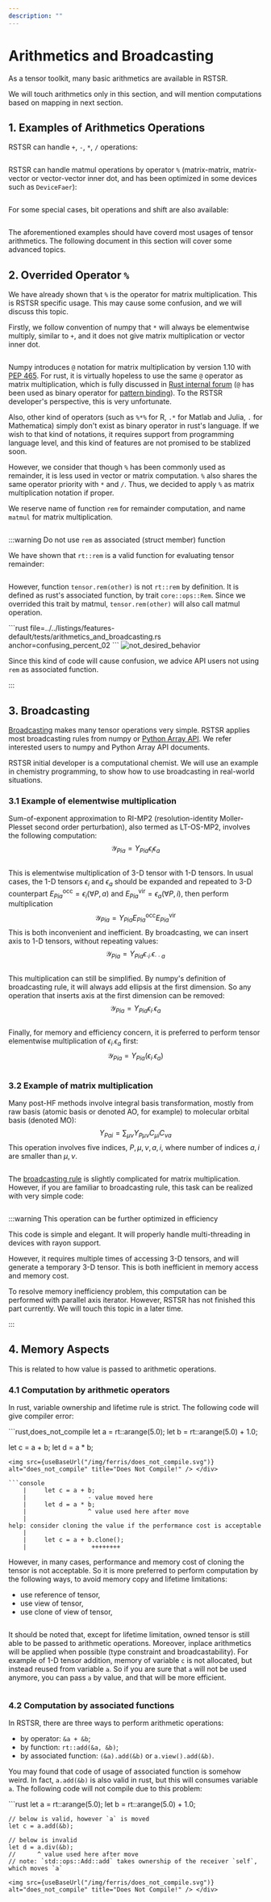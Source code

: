 ```yaml
---
description: ""
---
```



# Arithmetics and Broadcasting

As a tensor toolkit, many basic arithmetics are available in RSTSR.

We will touch arithmetics only in this section, and will mention computations based on mapping in next section.

## 1. Examples of Arithmetics Operations

RSTSR can handle `+`, `-`, `*`, `/` operations:

```rust file=../../listings/features-default/tests/arithmetics_and_broadcasting.rs anchor=basic_arithmetics_01
```

RSTSR can handle matmul operations by operator `%` (matrix-matrix, matrix-vector or vector-vector inner dot, and has been optimized in some devices such as `DeviceFaer`):

```rust file=../../listings/features-default/tests/arithmetics_and_broadcasting.rs anchor=basic_arithmetics_02
```

For some special cases, bit operations and shift are also available:

```rust file=../../listings/features-default/tests/arithmetics_and_broadcasting.rs anchor=basic_arithmetics_03
```

The aforementioned examples should have coverd most usages of tensor arithmetics.
The following document in this section will cover some advanced topics.

## 2. Overrided Operator `%`

We have already shown that `%` is the operator for matrix multiplication. This is RSTSR specific usage.
This may cause some confusion, and we will discuss this topic.

Firstly, we follow convention of numpy that `*` will always be elementwise multiply, similar to `+`, and it does not give matrix multiplication or vector inner dot.

```rust file=../../listings/features-default/tests/arithmetics_and_broadcasting.rs anchor=star_as_elem_mult
```

Numpy introduces `@` notation for matrix multiplication by version 1.10 with [PEP 465](https://peps.python.org/pep-0465/).
For rust, it is virtually hopeless to use the same `@` operator as matrix multiplication, which is fully discussed in [Rust internal forum](https://internals.rust-lang.org/t/add-operator-for-matrix-multiplication/16026/17) (`@` has been used as binary operator for [pattern binding](https://doc.rust-lang.org/book/appendix-02-operators.html)).
To the RSTSR developer's perspective, this is very unfortunate.

Also, other kind of operators (such as `%*%` for R, `.*` for Matlab and Julia, `.` for Mathematica) simply don't exist as binary operator in rust's language.
If we wish to that kind of notations, it requires support from programming language level, and this kind of features are not promised to be stablized soon.

However, we consider that though `%` has been commonly used as remainder, it is less used in vector or matrix computation.
`%` also shares the same operator priority with `*` and `/`.
Thus, we decided to apply `%` as matrix multiplication notation if proper.

We reserve name of function `rem` for remainder computation, and name `matmul` for matrix multiplication.
```rust file=../../listings/features-default/tests/arithmetics_and_broadcasting.rs anchor=true_rem
```

:::warning Do not use `rem` as associated (struct member) function

We have shown that `rt::rem` is a valid function for evaluating tensor remainder:

```rust file=../../listings/features-default/tests/arithmetics_and_broadcasting.rs anchor=confusing_percent_01
```

However, function `tensor.rem(other)` is not `rt::rem` by definition.
It is defined as rust's associated function, by trait `core::ops::Rem`.
Since we overrided this trait by matmul, `tensor.rem(other)` will also call matmul operation.

<div className="ferris-overlay">
```rust file=../../listings/features-default/tests/arithmetics_and_broadcasting.rs anchor=confusing_percent_02
```
<img src={useBaseUrl("/img/ferris/not_desired_behavior.svg")} alt="not_desired_behavior" title="Not desired behavior!" /> </div>

Since this kind of code will cause confusion, we advice API users not using `rem` as associated function.

:::

## 3. Broadcasting

[Broadcasting](https://numpy.org/doc/stable/user/basics.broadcasting.html) makes many tensor operations very simple.
RSTSR applies most broadcasting rules from numpy or [Python Array API](https://data-apis.org/array-api/2023.12/API_specification/broadcasting.html).
We refer interested users to numpy and Python Array API documents.

RSTSR initial developer is a computational chemist. We will use an example in chemistry programming, to show how to use broadcasting in real-world situations.

### 3.1 Example of elementwise multiplication

Sum-of-exponent approximation to RI-MP2 (resolution-identity Moller-Plesset second order perturbation), also termed as LT-OS-MP2, involves the following computation:
$$
\mathcal{Y}_{Pia} = Y_{Pia} \epsilon_{i} \epsilon_{a}
$$

```rust file=../../listings/features-default/tests/arithmetics_and_broadcasting.rs anchor=lt_os_mp2_01
```

This is elementwise multiplication of 3-D tensor with 1-D tensors. In usual cases, the 1-D tensors $\epsilon_{i}$ and $\epsilon_{a}$ should be expanded and repeated to 3-D counterpart $E^\mathrm{occ}_{Pia} = \epsilon_i (\forall P, a)$ and $E^\mathrm{vir}_{Pia} = \epsilon_a (\forall P, i)$, then perform multiplication
$$
\mathcal{Y}_{Pia} = Y_{Pia} E^\mathrm{occ}_{Pia} E^\mathrm{vir}_{Pia}
$$
This is both inconvenient and inefficient. By broadcasting, we can insert axis to 1-D tensors, without repeating values:
$$
\mathcal{Y}_{Pia} = Y_{Pia} \epsilon_{\cdot i \cdot} \epsilon_{\cdot \cdot a}
$$

```rust file=../../listings/features-default/tests/arithmetics_and_broadcasting.rs anchor=lt_os_mp2_02
```

This multiplication can still be simplified.
By numpy's definition of broadcasting rule, it will always add ellipsis at the first dimension.
So any operation that inserts axis at the first dimension can be removed:
$$
\mathcal{Y}_{Pia} = Y_{Pia} \epsilon_{i \cdot} \epsilon_{a}
$$

```rust file=../../listings/features-default/tests/arithmetics_and_broadcasting.rs anchor=lt_os_mp2_03
```

Finally, for memory and efficiency concern, it is preferred to perform tensor elementwise multiplication of $\epsilon_{i \cdot} \epsilon_{a}$ first:
$$
\mathcal{Y}_{Pia} = Y_{Pia} (\epsilon_{i \cdot} \epsilon_{a})
$$

```rust file=../../listings/features-default/tests/arithmetics_and_broadcasting.rs anchor=lt_os_mp2_04
```

### 3.2 Example of matrix multiplication

Many post-HF methods involve integral basis transformation, mostly from raw basis (atomic basis or denoted AO, for example) to molecular orbital basis (denoted MO):
$$
Y_{P ai} = \sum_{\mu \nu} Y_{P \mu \nu} C_{\mu i} C_{\nu a}
$$
This operation involves five indices, $P, \mu, \nu, a, i$, where number of indices $a, i$ are smaller than $\mu, \nu$.

```rust file=../../listings/features-default/tests/arithmetics_and_broadcasting.rs anchor=ao2mo_vo_01
```

The [broadcasting rule](https://data-apis.org/array-api/2023.12/API_specification/generated/array_api.matmul.html) is slightly complicated for matrix multiplication.
However, if you are familiar to broadcasting rule, this task can be realized with very simple code:

```rust file=../../listings/features-default/tests/arithmetics_and_broadcasting.rs anchor=ao2mo_vo_02
```

:::warning This operation can be further optimized in efficiency

This code is simple and elegant. It will properly handle multi-threading in devices with rayon support.

However, it requires multiple times of accessing 3-D tensors, and will generate a temporary 3-D tensor.
This is both inefficient in memory access and memory cost.

To resolve memory inefficiency problem, this computation can be performed with parallel axis iterator.
However, RSTSR has not finished this part currently.
We will touch this topic in a later time.

:::

## 4. Memory Aspects

This is related to how value is passed to arithmetic operations.

### 4.1 Computation by arithmetic operators

In rust, variable ownership and lifetime rule is strict. The following code will give compiler error:

<div className="ferris-overlay">
```rust,does_not_compile
let a = rt::arange(5.0);
let b = rt::arange(5.0) + 1.0;

let c = a + b;
let d = a * b;
```
<img src={useBaseUrl("/img/ferris/does_not_compile.svg")} alt="does_not_compile" title="Does Not Compile!" /> </div>

```console
    |     let c = a + b;
    |                 - value moved here
    |     let d = a * b;
    |                 ^ value used here after move
    |
help: consider cloning the value if the performance cost is acceptable
    |
    |     let c = a + b.clone();
    |                  ++++++++
```

However, in many cases, performance and memory cost of cloning the tensor is not acceptable.
So it is more preferred to perform computation by the following ways, to avoid memory copy and lifetime limitations:
- use reference of tensor,
- use view of tensor,
- use clone of view of tensor,

```rust file=../../listings/features-default/tests/arithmetics_and_broadcasting.rs anchor=memory_aspects_01
```

It should be noted that, except for lifetime limitation, owned tensor is still able to be passed to arithmetic operations.
Moreover, inplace arithmetics will be applied when possible (type constraint and broadcastability).
For example of 1-D tensor addition, memory of variable `c` is not allocated, but instead reused from variable `a`.
So if you are sure that `a` will not be used anymore, you can pass `a` by value, and that will be more efficient.

```rust file=../../listings/features-default/tests/arithmetics_and_broadcasting.rs anchor=memory_aspects_02
```

### 4.2 Computation by associated functions

In RSTSR, there are three ways to perform arithmetic operations:
- by operator: `&a + &b`;
- by function: `rt::add(&a, &b)`;
- by associated function: `(&a).add(&b)` or `a.view().add(&b)`.

You may found that code of usage of associated function is somehow weird.
In fact, `a.add(&b)` is also valid in rust, but this will consumes variable `a`.
The following code will not compile due to this problem:
<div className="ferris-overlay">
```rust
    let a = rt::arange(5.0);
    let b = rt::arange(5.0) + 1.0;

    // below is valid, however `a` is moved
    let c = a.add(&b);

    // below is invalid
    let d = a.div(&b);
    //      ^ value used here after move
    // note: `std::ops::Add::add` takes ownership of the receiver `self`, which moves `a`
```
<img src={useBaseUrl("/img/ferris/does_not_compile.svg")} alt="does_not_compile" title="Does Not Compile!" /> </div>
